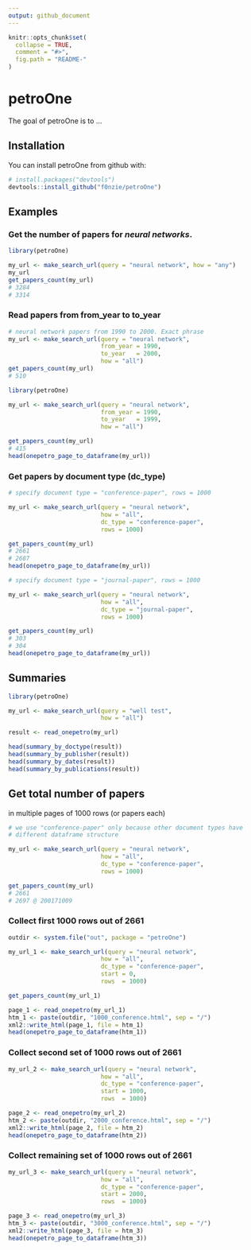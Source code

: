 ```yaml
---
output: github_document
---
```


<!-- README.md is generated from README.Rmd. Please edit that file -->

```r
knitr::opts_chunk$set(
  collapse = TRUE,
  comment = "#>",
  fig.path = "README-"
)
```

# petroOne

The goal of petroOne is to ...

## Installation

You can install petroOne from github with:

```r
# install.packages("devtools")
devtools::install_github("f0nzie/petroOne")
```

## Examples

### Get the number of papers for *neural networks*.

```r
library(petroOne)

my_url <- make_search_url(query = "neural network", how = "any")
my_url
get_papers_count(my_url)
# 3284
# 3314
```

### Read papers from from_year to to_year

```r
# neural network papers from 1990 to 2000. Exact phrase
my_url <- make_search_url(query = "neural network", 
                          from_year = 1990, 
                          to_year   = 2000, 
                          how = "all")
get_papers_count(my_url)
# 510
```

```r
library(petroOne)

my_url <- make_search_url(query = "neural network", 
                          from_year = 1990, 
                          to_year   = 1999, 
                          how = "all")

get_papers_count(my_url)
# 415
head(onepetro_page_to_dataframe(my_url))
```

### Get papers by document type (dc_type)

```r
# specify document type = "conference-paper", rows = 1000

my_url <- make_search_url(query = "neural network", 
                          how = "all",
                          dc_type = "conference-paper",
                          rows = 1000)

get_papers_count(my_url)
# 2661
# 2687
head(onepetro_page_to_dataframe(my_url))
```



```r
# specify document type = "journal-paper", rows = 1000

my_url <- make_search_url(query = "neural network", 
                          how = "all",
                          dc_type = "journal-paper",
                          rows = 1000)

get_papers_count(my_url)
# 303
# 304
head(onepetro_page_to_dataframe(my_url))
```

## Summaries

```r
library(petroOne)

my_url <- make_search_url(query = "well test", 
                          how = "all")

result <- read_onepetro(my_url)

head(summary_by_doctype(result))
head(summary_by_publisher(result))
head(summary_by_dates(result))
head(summary_by_publications(result))

```

## Get total number of papers 
in multiple pages of 1000 rows (or papers each)

```r
# we use "conference-paper" only because other document types have
# different dataframe structure

my_url <- make_search_url(query = "neural network", 
                          how = "all",
                          dc_type = "conference-paper",
                          rows = 1000)

get_papers_count(my_url)
# 2661
# 2697 @ 200171009
```

### Collect first 1000 rows out of 2661

```r
outdir <- system.file("out", package = "petroOne")

```


```r
my_url_1 <- make_search_url(query = "neural network", 
                          how = "all", 
                          dc_type = "conference-paper",
                          start = 0,
                          rows  = 1000)

get_papers_count(my_url_1)

page_1 <- read_onepetro(my_url_1)
htm_1 <- paste(outdir, "1000_conference.html", sep = "/")
xml2::write_html(page_1, file = htm_1)
head(onepetro_page_to_dataframe(htm_1))
```


### Collect second set of 1000 rows out of 2661

```r
my_url_2 <- make_search_url(query = "neural network", 
                          how = "all", 
                          dc_type = "conference-paper",
                          start = 1000,
                          rows  = 1000)

page_2 <- read_onepetro(my_url_2)
htm_2 <- paste(outdir, "2000_conference.html", sep = "/")
xml2::write_html(page_2, file = htm_2)
head(onepetro_page_to_dataframe(htm_2))
```

### Collect remaining set of 1000 rows out of 2661

```r
my_url_3 <- make_search_url(query = "neural network", 
                          how = "all", 
                          dc_type = "conference-paper",
                          start = 2000,
                          rows  = 1000)

page_3 <- read_onepetro(my_url_3)
htm_3 <- paste(outdir, "3000_conference.html", sep = "/")
xml2::write_html(page_3, file = htm_3)
head(onepetro_page_to_dataframe(htm_3))
```






